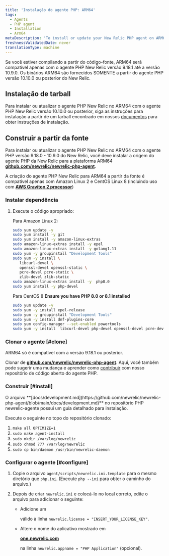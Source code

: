 ```yaml
---
title: 'Instalação do agente PHP: ARM64'
tags:
  - Agents
  - PHP agent
  - Installation
  - Arm64
metaDescription: 'To install or update your New Relic PHP agent on ARM64, start here.'
freshnessValidatedDate: never
translationType: machine
---
```


<Callout variant="important">
  Se você estiver compilando a partir do código-fonte, ARM64 será compatível apenas com o agente PHP New Relic versão 9.18.1 até a versão 10.9.0. Os binários ARM64 são fornecidos SOMENTE a partir do agente PHP versão 10.10.0 ou posterior do New Relic.
</Callout>

## Instalação de tarball

Para instalar ou atualizar o agente PHP New Relic no ARM64 com o agente PHP New Relic versão 10.10.0 ou posterior, siga as instruções para instalação a partir de um tarball encontrado em nossos [documentos](/docs/apm/agents/php-agent/installation/php-agent-installation-overview/#install-tar) para obter instruções de instalação.

## Construir a partir da fonte

Para instalar ou atualizar o agente PHP New Relic no ARM64 com o agente PHP versão 9.18.0 - 10.9.0 do New Relic, você deve instalar a origem do agente PHP da New Relic para a plataforma ARM64 <DoNotTranslate>**[github.com/newrelic/newrelic-php-agent](https://github.com/newrelic/newrelic-php-agent)**</DoNotTranslate>.

A criação do agente PHP New Relic para ARM64 a partir da fonte é compatível apenas com Amazon Linux 2 e CentOS Linux 8 (incluindo uso com <DoNotTranslate>**[AWS Graviton 2 processor](https://aws.amazon.com/ec2/graviton/)**</DoNotTranslate>)

### Instalar dependência

1. Execute o código apropriado:

   Para Amazon Linux 2:

   ```bash
   sudo yum update -y
   sudo yum install -y git 
   sudo yum install -y amazon-linux-extras
   sudo amazon-linux-extras install -y epel
   sudo amazon-linux-extras install -y golang1.11
   sudo yum -y groupinstall "Development Tools"
   sudo yum -y install \
      libcurl-devel \
      openssl-devel openssl-static \
      pcre-devel pcre-static \
      zlib-devel zlib-static
   sudo amazon-linux-extras install -y  php8.0
   sudo yum install -y php-devel
   ```

   Para CentOS 8 <DoNotTranslate>**Ensure you have PHP 8.0 or 8.1 installed**</DoNotTranslate>

   ```bash
   sudo yum update -y
   sudo yum -y install epel-release
   sudo yum -y groupinstall "Development Tools"
   sudo yum -y install dnf-plugins-core
   sudo yum config-manager --set-enabled powertools
   sudo yum -y install  libcurl-devel php-devel openssl-devel pcre-devel pcre-static zlib-devel zlib-static golang
   ```

### Clonar o agente [#clone]

<Callout variant="important">
  ARM64 só é compatível com a versão 9.18.1 ou posterior.
</Callout>

Clonar de <DoNotTranslate>**[github.com/newrelic/newrelic-php-agent](https://github.com/newrelic/newrelic-php-agent)**</DoNotTranslate>. Aqui, você também pode sugerir uma mudança e aprender como [contribuir](https://github.com/newrelic/newrelic-php-agent/issues) com nosso repositório de código aberto do agente PHP.

### Construir [#install]

<Callout variant="tip">
  O arquivo <DoNotTranslate>**[docs/development.md](https://github.com/newrelic/newrelic-php-agent/blob/main/docs/development.md)**</DoNotTranslate> no repositório PHP newrelic-agente possui um guia detalhado para instalação.
</Callout>

Execute o seguinte no topo do repositório clonado:

1. `make all OPTIMIZE=1`
2. `sudo make agent-install`
3. `sudo mkdir /var/log/newrelic`
4. `sudo chmod 777 /var/log/newrelic`
5. `sudo cp bin/daemon /usr/bin/newrelic-daemon`

### Configurar o agente [#configure]

1. Copie o arquivo `agent/scripts/newrelic.ini.template` para o mesmo diretório que `php.ini`. (Execute `php --ini` para obter o caminho do arquivo.)

2. Depois de criar `newrelic.ini` e colocá-lo no local correto, edite o arquivo para adicionar o seguinte:

   * Adicione um

     <InlinePopover type="licenseKey"/>

     válido à linha `newrelic.license = "INSERT_YOUR_LICENSE_KEY"`.

   * Altere o nome do aplicativo mostrado em

     <DoNotTranslate>**[one.newrelic.com](https://one.newrelic.com/all-capabilities)**</DoNotTranslate>

     na linha `newrelic.appname = "PHP Application"` (opcional).

<InstallFeedback/>